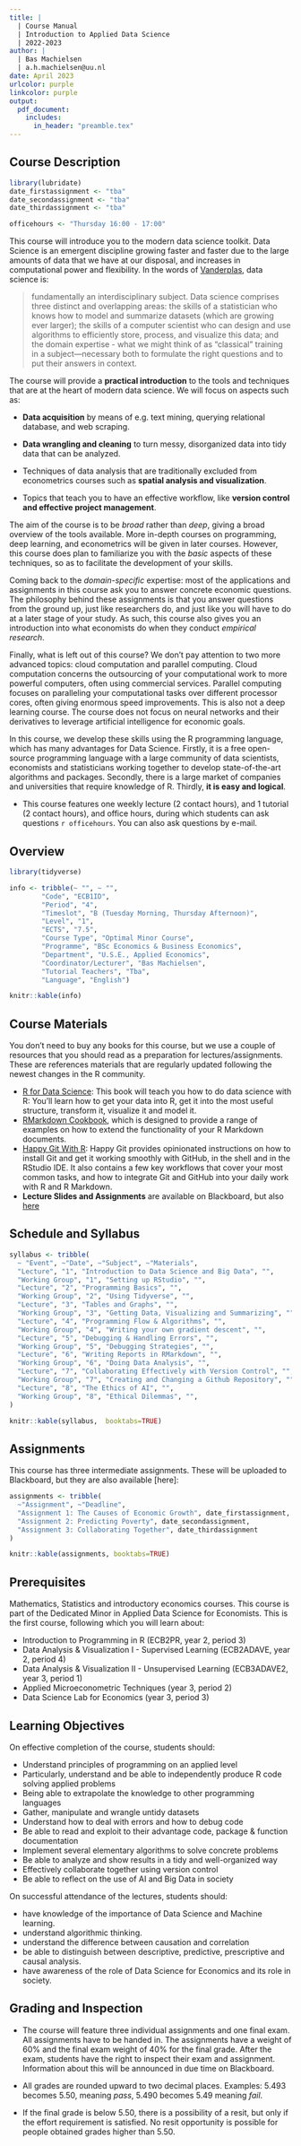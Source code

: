```yaml
---
title: | 
  | Course Manual
  | Introduction to Applied Data Science
  | 2022-2023
author: |
  | Bas Machielsen
  | a.h.machielsen@uu.nl
date: April 2023
urlcolor: purple
linkcolor: purple
output: 
  pdf_document:
    includes:
      in_header: "preamble.tex"
---
```


## Course Description

```r
library(lubridate)
date_firstassignment <- "tba"
date_secondassignment <- "tba"
date_thirdassignment <- "tba"

officehours <- "Thursday 16:00 - 17:00"
```

This course will introduce you to the modern data science toolkit. Data Science is an emergent discipline growing faster and faster due to the large amounts of data that we have at our disposal, and increases in computational power and flexibility. In the words of [Vanderplas](https://jakevdp.github.io/PythonDataScienceHandbook/00.00-preface.html), data science is:

> fundamentally an interdisciplinary subject. Data science comprises three distinct and overlapping areas: the skills of a statistician who knows how to model and summarize datasets (which are growing ever larger); the skills of a computer scientist who can design and use algorithms to efficiently store, process, and visualize this data; and the domain expertise - what we might think of as "classical" training in a subject—necessary both to formulate the right questions and to put their answers in context.

The course will provide a **practical introduction** to the tools and techniques that are at the heart of modern data science. We will focus on aspects such as:

  - **Data acquisition** by means of e.g. text mining, querying relational database, and web scraping. 
  
  - **Data wrangling and cleaning** to turn messy, disorganized data into tidy data that can be analyzed. 

  - Techniques of data analysis that are traditionally excluded from econometrics courses such as **spatial analysis and visualization**.
  
  - Topics that teach you to have an effective workflow, like **version control and effective project management**. 
  
The aim of the course is to be _broad_ rather than _deep_, giving a broad overview of the tools available. More in-depth courses on programming, deep learning, and econometrics will be given in later courses. However, this course does plan to familiarize you with the _basic_ aspects of these techniques, so as to facilitate the development of your skills. 

Coming back to the _domain-specific_ expertise: most of the applications and assignments in this course ask you to answer concrete economic questions. The philosophy behind these assignments is that you answer questions from the ground up, just like researchers do, and just like you will have to do at a later stage of your study. As such, this course also gives you an introduction into what economists do when they conduct _empirical research_. 
  
Finally, what is left out of this course? We don't pay attention to two more advanced topics: cloud computation and parallel computing. Cloud computation concerns the outsourcing of your computational work to more powerful computers, often using commercial services. Parallel computing focuses on paralleling your computational tasks over different processor cores, often giving enormous speed improvements. This is also not a deep learning course. The course does not focus on neural networks and their derivatives to leverage artificial intelligence for economic goals. 

In this course, we develop these skills using the R programming language, which has many advantages for Data Science. Firstly, it is a free open-source programming language with a large community of data scientists, economists and statisticians working together to develop state-of-the-art algorithms and packages. Secondly, there is a large market of companies and universities that require knowledge of R. Thirdly, **it is easy and logical**. 

- This course features one weekly lecture (2 contact hours), and 1 tutorial (2 contact hours), and office hours, during which students can ask questions `r officehours`. You can also ask questions by e-mail. 

## Overview

```r
library(tidyverse)

info <- tribble(~ "", ~ "", 
        "Code", "ECB1ID",
        "Period", "4",
        "Timeslot", "B (Tuesday Morning, Thursday Afternoon)", 
        "Level", "1",
        "ECTS", "7.5", 
        "Course Type", "Optimal Minor Course",
        "Programme", "BSc Economics & Business Economics",
        "Department", "U.S.E., Applied Economics",
        "Coordinator/Lecturer", "Bas Machielsen",
        "Tutorial Teachers", "Tba",
        "Language", "English")

knitr::kable(info)

```

## Course Materials

You don't need to buy any books for this course, but we use a couple of resources that you should read as a preparation for lectures/assignments. These are references materials that are regularly updated following the newest changes in the R community. 

  - [R for Data Science](https://r4ds.had.co.nz/): This book will teach you how to do data science with R: You’ll learn how to get your data into R, get it into the most useful structure, transform it, visualize it and model it.
  - [RMarkdown Cookbook](https://bookdown.org/yihui/rmarkdown-cookbook/), which is designed to provide a range of examples on how to extend the functionality of your R Markdown documents. 
  - [Happy Git With R](https://happygitwithr.com/): Happy Git provides opinionated instructions on how to install Git and get it working smoothly with GitHub, in the shell and in the RStudio IDE. It also contains a few key workflows that cover your most common tasks, and how to integrate Git and GitHub into your daily work with R and R Markdown.
  - **Lecture Slides and Assignments** are available on Blackboard, but also [here](https://github.com/basm92/intro_ads)


## Schedule and Syllabus

```r
syllabus <- tribble(
  ~ "Event", ~"Date", ~"Subject", ~"Materials",
  "Lecture", "1", "Introduction to Data Science and Big Data", "",
  "Working Group", "1", "Setting up RStudio", "",
  "Lecture", "2", "Programming Basics", "",
  "Working Group", "2", "Using Tidyverse", "",
  "Lecture", "3", "Tables and Graphs", "",
  "Working Group", "3", "Getting Data, Visualizing and Summarizing", "",
  "Lecture", "4", "Programming Flow & Algorithms", "",
  "Working Group", "4", "Writing your own gradient descent", "",
  "Lecture", "5", "Debugging & Handling Errors", "",
  "Working Group", "5", "Debugging Strategies", "",
  "Lecture", "6", "Writing Reports in RMarkdown", "",
  "Working Group", "6", "Doing Data Analysis", "",
  "Lecture", "7", "Collaborating Effectively with Version Control", "",
  "Working Group", "7", "Creating and Changing a Github Repository", "",
  "Lecture", "8", "The Ethics of AI", "",
  "Working Group", "8", "Ethical Dilemmas", "",
)

knitr::kable(syllabus,  booktabs=TRUE)

```

## Assignments

This course has three intermediate assignments. These will be uploaded to Blackboard, but they are also available [here]: 
```r
assignments <- tribble(
  ~"Assignment", ~"Deadline",
  "Assignment 1: The Causes of Economic Growth", date_firstassignment,
  "Assignment 2: Predicting Poverty", date_secondassignment,
  "Assignment 3: Collaborating Together", date_thirdassignment
)

knitr::kable(assignments, booktabs=TRUE)

```

## Prerequisites

Mathematics, Statistics and introductory economics courses. This course is part of the Dedicated Minor in Applied Data Science for Economists. This is the first course, following which you will learn about:

  - Introduction to Programming in R (ECB2PR, year 2, period 3)
  - Data Analysis & Visualization I - Supervised Learning (ECB2ADAVE, year 2, period 4)
  - Data Analysis & Visualization II - Unsupervised Learning (ECB3ADAVE2, year 3, period 1)
  - Applied Microeconometric Techniques (year 3, period 2)
  - Data Science Lab for Economics (year 3, period 3)
  
  
## Learning Objectives

On effective completion of the course, students should:

  - Understand principles of programming on an applied level
  - Particularly, understand and be able to independently produce R code solving applied problems
  - Being able to extrapolate the knowledge to other programming languages
  - Gather, manipulate and wrangle untidy datasets
  - Understand how to deal with errors and how to debug code
  - Be able to read and exploit to their advantage code, package & function documentation
  - Implement several elementary algorithms to solve concrete problems
  - Be able to analyze and show results in a tidy and well-organized way
  - Effectively collaborate together using version control
  - Be able to reflect on the use of AI and Big Data in society
  
On successful attendance of the lectures, students should: 

  - have knowledge of the importance of Data Science and Machine learning.
  - understand algorithmic thinking.
  - understand the difference between causation and correlation
  - be able to distinguish between descriptive, predictive, prescriptive and causal analysis.
  - have awareness of the role of Data Science for Economics and its role in society.
  
## Grading and Inspection

- The course will feature three individual assignments and one final exam. All assignments have to be handed in. The
assignments have a weight of 60% and the final exam weight of 40% for the final grade. After the exam, students have the right to inspect their exam and assignment. Information about this will be announced in due time on Blackboard. 

- All grades are rounded upward to two decimal places. Examples: 5.493 becomes 5.50, meaning _pass_, 5.490 becomes 5.49 meaning _fail_. 

- If the final grade is below 5.50, there is a possibility of a resit, but only if the effort requirement is satisfied. No resit opportunity is possible for people obtained grades higher than 5.50. 
